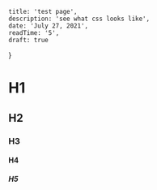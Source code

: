 
    title: 'test page',
    description: 'see what css looks like',
    date: 'July 27, 2021',
    readTime: '5',
	draft: true
}


# H1

## H2

### H3

#### H4

##### H5

